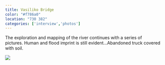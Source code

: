 ```yaml
---
title: Vasiliko Bridge
color: "#f786a0"
location: "730 382"
categories: ['interview','photos']
---
```


The exploration and mapping of the river continues with a series of pictures. Human and flood imprint is still evident…Abandoned truck covered with soil. 

![](bridge/cover.jpg)

<Gallery folder="bridge/impressions" grid={2} />